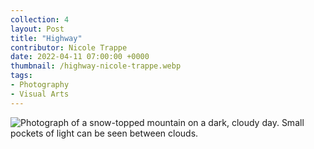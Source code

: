 ```yaml
---
collection: 4
layout: Post
title: "Highway"
contributor: Nicole Trappe
date: 2022-04-11 07:00:00 +0000
thumbnail: /highway-nicole-trappe.webp
tags: 
- Photography
- Visual Arts
---
```

<img src="{{ site.baseurl }}/uploads/4/highway-nicole-trappe.jpg" 
    alt="Photograph of a snow-topped mountain on a dark, cloudy day. Small pockets of light can be seen between clouds." />